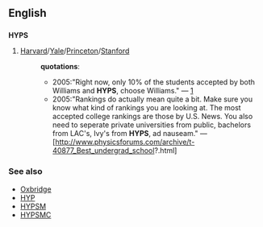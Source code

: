 == English ==
=== {{initialism}} ===
'''HYPS'''
# [[Harvard]]/[[Yale]]/[[Princeton]]/[[Stanford]]
#:'''quotations''':
#:*2005:"Right now, only 10% of the students accepted by both Williams and '''HYPS''', choose Williams." &mdash; [http://www.ephblog.com/archives/001781.html]
#:*2005:"Rankings do actually mean quite a bit. Make sure you know what kind of rankings you are looking at. The most accepted college rankings are those by U.S. News. You also need to seperate private universities from public, bachelors from LAC's, Ivy's from '''HYPS''', ad nauseam." &mdash; [http://www.physicsforums.com/archive/t-40877_Best_undergrad_school?.html]
=== See also ===
* [[Oxbridge]]
* [[HYP]]
* [[HYPSM]]
* [[HYPSMC]]